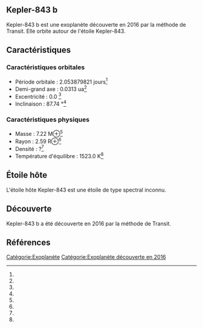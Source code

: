 == Kepler-843 b ==

{{Infobox Exoplanète
| nom = Kepler-843 b
| image = 
| légende = 
| étoile = Kepler-843
| constellation = 
| ascension_droite = 
| déclinaison = 
| distance = ?
| type_spectral = ?
| masse = 7.22 M⊕<ref></ref>
| rayon = 2.59 R⊕<ref></ref>
| densité = ?<ref></ref>
| gravité = ?<ref></ref>
| température = 1523.0 K<ref></ref>
| période = 2.053879821 j<ref></ref>
| demi_grand_axe = 0.0313 ua<ref></ref>
| excentricité = 0.0 <ref></ref>
| inclinaison = 87.74 °<ref></ref>
| méthode_découverte = Transit
| date_découverte = 2016
| statut = Confirmée
}}

Kepler-843 b est une exoplanète découverte en 2016 par la méthode de Transit. Elle orbite autour de l'étoile Kepler-843.

== Caractéristiques ==

=== Caractéristiques orbitales ===
* Période orbitale : 2.053879821 jours<ref></ref>
* Demi-grand axe : 0.0313 ua<ref></ref>
* Excentricité : 0.0 <ref></ref>
* Inclinaison : 87.74 °<ref></ref>

=== Caractéristiques physiques ===
* Masse : 7.22 M⊕<ref></ref>
* Rayon : 2.59 R⊕<ref></ref>
* Densité : ?<ref></ref>
* Température d'équilibre : 1523.0 K<ref></ref>

== Étoile hôte ==

{{Infobox Étoile
| nom = Kepler-843
| image = 
| légende = 
| constellation = 
| ascension_droite = 
| déclinaison = 
| distance = ?
| type_spectral = ?
| magnitude_absolue = 
| magnitude_apparente = 
| masse = ?<ref></ref>
| rayon = ?<ref></ref>
| température = ?<ref></ref>
| métallicité = ?<ref></ref>
| âge = ?<ref></ref>
}}

L'étoile hôte Kepler-843 est une étoile de type spectral inconnu.

== Découverte ==

Kepler-843 b a été découverte en 2016 par la méthode de Transit.

== Références ==
<references />

[[Catégorie:Exoplanète]]
[[Catégorie:Exoplanète découverte en 2016]]
